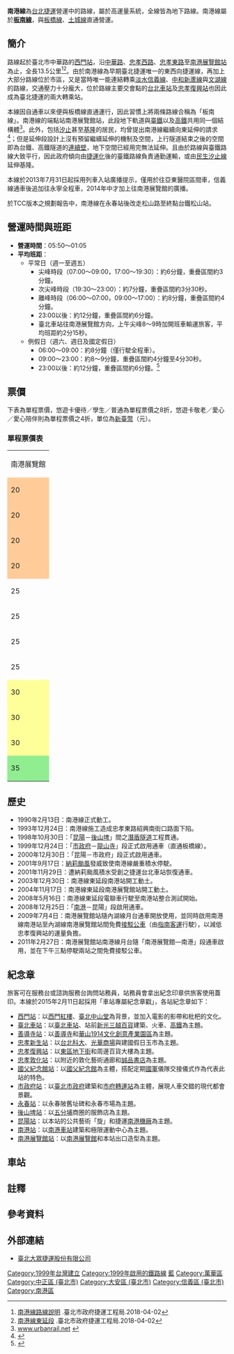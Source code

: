 {{NoteTA 
|G1=Railway 
|G2=Transport
}}
{{鐵路系統-路線簡介框 
|rail_name = 南港線
|other_name = {{lang|en|Nangang Line}}
|name_bgcolor = 
|banner_color = {{臺北捷運色彩|藍}}
|image = Platform 1 in Ximen Station.JPG
|locale = {{flagicon|TWN}} [[臺北市|臺北市]][[萬華區|萬華區]]<br>{{flagicon|TWN}} [[臺北市|臺北市]][[中正區_(臺北市)|中正區]]<br>{{flagicon|TWN}} [[臺北市|臺北市]][[大安區_(臺北市)|大安區]]<br>{{flagicon|TWN}} [[臺北市|臺北市]][[信義區_(臺北市)|信義區]]<br>{{flagicon|TWN}} [[臺北市|臺北市]][[南港區|南港區]]
|service_type = 高運量[[城市軌道交通|大眾捷運系統]]
|system = [[台北捷運|台北捷運]]
|status = 營運中
|stations = 13
|start = [[南港展覽館站|南港展覽館]]－[[西門站_(臺北捷運)|西門]]
|character = 地下
|main_stations = [[西門站_(臺北捷運)|西門]]<br>[[台北車站|台北車站]]<br>[[忠孝新生站|忠孝新生]]<br>[[忠孝復興站|忠孝復興]]<br>[[忠孝敦化站|忠孝敦化]]<br>[[國父紀念館站|國父紀念館]]<br>[[市政府站_(臺北市)|市政府]]<br>[[南港車站|南港]]<br>[[南港展覽館站|南港展覽館]]<ref>{{cite web |title=臺北捷運各站旅運量 |url=http://www.dot.taipei.gov.tw/public/Data/4226163102.pdf |publisher=臺北市政府交通局 |accessdate=2014-03-24 |date=2014-02-26 |archive-url=https://web.archive.org/web/20140324155441/http://www.dot.taipei.gov.tw/public/Data/4226163102.pdf |archive-date=2014-03-24 |dead-url=yes }}</ref> 
|system_length = 13.5公里
|station_distance = 1.13公里
|max_speed = 80km/h
|track_gauge = {{standard gauge}}（[[標準鐵軌|標準軌]]）
|electrification = 750V，[[軌道供電|第三軌]]
|depot = [[南港機廠|南港機廠]]<br>[[土城機廠|土城機廠]]
|rollingstock = [[西門子公司|西門子]][[台北捷運321型電聯車|321型]]、[[台北捷運列車#341型|341型]]
|fleet_size = 三節車廂為一組，<br>兩組共六節車廂為一列
|begin_operation = 1999年12月24日
|time_first = 由數個站點同時於6點發車
|time_last = 頂埔 24:00<br>南港展覽館 24:00<BR>板橋 24:32<BR>忠孝復興 24:40
|operator = [[臺北捷運公司|臺北大眾捷運股份有限公司]]
|route_map = {{台北捷運RDT/板南線|南港線}}
|constructor = [[臺北市政府捷運工程局|臺北市政府捷運工程局]]
|website     = [https://www.metro.taipei/cp.aspx?n=91974F2B13D997F1 www.metro.taipei]
}}

'''南港線'''為[[台北捷運|台北捷運]]營運中的路線，屬於高運量系統，全線皆為地下路線。南港線屬於'''[[板南線|板南線]]'''，與[[臺北捷運板橋線|板橋線]]、[[臺北捷運土城線|土城線]]直通營運。

==簡介==
路線起於臺北市中華路的[[西門站_(臺北捷運)|西門站]]，沿[[中華路_(台北市)|中華路]]、[[忠孝西路_(臺北市)|忠孝西路]]、[[忠孝東路|忠孝東路]]至[[南港展覽館站|南港展覽館站]]為止，全長13.5公里<ref>[https://www.dorts.gov.taipei/cp.aspx?n=5E61169F8C735065 南港線路線說明] {{Wayback|url=https://www.dorts.gov.taipei/cp.aspx?n=5E61169F8C735065 |date=20200515023607 }}.臺北市政府捷運工程局.2018-04-02</ref><ref>[https://www.dorts.gov.taipei/cp.aspx?n=1F3F0FBBB9559BD0 南港線東延段] {{Wayback|url=https://www.dorts.gov.taipei/cp.aspx?n=1F3F0FBBB9559BD0 |date=20200515023617 }}.臺北市政府捷運工程局.2018-04-02</ref>。由於南港線為早期臺北捷運唯一的東西向捷運線，再加上大部分路線位於市區，又是當時唯一能連結轉乘[[臺北捷運紅線|淡水信義線]]、[[臺北捷運橘線|中和新蘆線]]與[[臺北捷運棕線|文湖線]]的路線，交通壓力十分龐大，位於路線主要交會點的[[台北車站|台北車站]]及[[忠孝復興站|忠孝復興站]]也因此成為臺北捷運的兩大轉乘站。

本線因自通車以來便與板橋線直通運行，因此習慣上將兩條路線合稱為「板南線」。南港線的端點站南港展覽館站，此段地下軌道與[[臺灣鐵路管理局|臺鐵]]以及[[臺灣高速鐵路|高鐵]]共用同一個結構體<ref>[http://www.urbanrail.net/as/taip/taipei.htm www.urbanrail.net] {{Wayback|url=http://www.urbanrail.net/as/taip/taipei.htm |date=20190726210350 }}{{En icon}}</ref>。此外，包括[[汐止區|汐止]]甚至[[基隆市|基隆]]的居民，均曾提出南港線繼續向東延伸的請求<ref>{{Cite web |url=http://m.nownews.com/n/2013/03/28/2919440/ |title=捷運延伸到基隆 林右昌：以南港線延伸較實際 |accessdate=2013-10-10 |work= |publisher=NOWnews 今日新聞 |date=2013-03-28 |deadurl=yes |archiveurl=https://web.archive.org/web/20131020051751/http://m.nownews.com/n/2013/03/28/2919440/ |archivedate=2013-10-20 |df= }}</ref>；但是延伸段設計上沒有預留繼續延伸的機制及空間，上行隧道結束之後的空間即為台鐵、高鐵隧道的[[連續壁|連續壁]]，地下空間已經用完無法延伸。且由於路線與臺鐵路線大致平行，因此政府傾向由[[臺鐵捷運化|捷運化]]後的臺鐵路線負責通勤運輸，或由[[臺北捷運汐止民生線|民生汐止線]]延伸基隆。

本線於2013年7月31日起採用列車入站廣播提示，僅用於往亞東醫院區間車，信義線通車後追加往永寧全程車，2014年中才加上往南港展覽館的廣播。

於TCC版本之規劃報告中，南港線在永春站後改走松山路至終點台鐵松山站。

==營運時間與班距==
*'''營運時間'''：05:50～01:05
*'''平均班距'''：
**平常日（週一至週五）
***尖峰時段（07:00～09:00，17:00～19:30）：約6分鐘，重疊區間{{notetag|重疊區間係指「南港展覽館－亞東醫院」區間}}約3分鐘。
***次尖峰時段（19:30～23:00）：約7分鐘，重疊區間約3分30秒。
***離峰時段（06:00～07:00，09:00～17:00）：約8分鐘，重疊區間約4分鐘。
***23:00以後：約12分鐘，重疊區間約6分鐘。
***臺北車站往南港展覽館方向，上午尖峰8～9時加開班車輸運旅客，平均班距約2分15秒。
**例假日（週六、週日及國定假日）
***06:00～09:00：約8分鐘（僅行駛全程車）。
***09:00～23:00：約8～9分鐘，重疊區間約4分鐘至4分30秒。
***23:00以後：約12分鐘，重疊區間約6分鐘。<ref>{{Cite web|url=https://www.metro.taipei/cp.aspx?n=EAD981369A065968&s=3092796CF14AC78E|title=板南線|accessdate=|work=|publisher=臺北大眾捷運股份有限公司|date=2018-01-15|archive-date=2020-05-15|archive-url=https://web.archive.org/web/20200515023625/https://www.metro.taipei/cp.aspx?n=EAD981369A065968&s=3092796CF14AC78E|dead-url=no}}</ref>

==票價==   
下表為單程票價，悠遊卡優待／學生／普通為單程票價之8折，悠遊卡敬老／愛心／愛心陪伴則為單程票價之4折，單位為[[新臺幣|新臺幣]]（元）。

===單程票價表===
{| cellpadding="3" cellspacing="2"
|-
|colspan="75"|南港展覽館
|-
| style="background:#fc9;"|20 
|colspan="74"|南港
|-
| style="background:#fc9;"|20 || style="background:#fc9;"|20
|colspan="73"|昆陽
|-
| style="background:#fc9;"|20 || style="background:#fc9;"|20
| style="background:#fc9;"|20 
|colspan="72"|後山埤
|-
| style="background:#fc9;"|20 || style="background:#fc9;"|20
| style="background:#fc9;"|20 || style="background:#fc9;"|20
|colspan="71"|永春
|-
|25
| style="background:#fc9;"|20 || style="background:#fc9;"|20
| style="background:#fc9;"|20 || style="background:#fc9;"|20
|colspan="70"|市政府
|-
|25 ||25 
| style="background:#fc9;"|20 || style="background:#fc9;"|20
| style="background:#fc9;"|20 || style="background:#fc9;"|20
|colspan="69"|國父紀念館
|-
|25
|25 || style="background:#fc9;"|20|| style="background:#fc9;"|20
| style="background:#fc9;"|20 || style="background:#fc9;"|20
| style="background:#fc9;"|20
|colspan="68"|忠孝敦化
|-
|25
|25 ||25 || style="background:#fc9;"|20 || style="background:#fc9;"|20
| style="background:#fc9;"|20 || style="background:#fc9;"|20
| style="background:#fc9;"|20
|colspan="67"|忠孝復興
|-
| style="background:#ff9;"|30
|25 ||25 ||25|| style="background:#fc9;"|20
| style="background:#fc9;"|20 || style="background:#fc9;"|20
| style="background:#fc9;"|20 || style="background:#fc9;"|20
|colspan="66"|忠孝新生
|-
| style="background:#ff9;"|30 || style="background:#ff9;"|30
|25 ||25 ||25 || style="background:#fc9;"|20
| style="background:#fc9;"|20 || style="background:#fc9;"|20
| style="background:#fc9;"|20 || style="background:#fc9;"|20
|colspan="65"|善導寺
|-
| style="background:#ff9;"|30 || style="background:#ff9;"|30
|25 ||25
|25 || style="background:#fc9;"|20 || style="background:#fc9;"|20 || style="background:#fc9;"|20
| style="background:#fc9;"|20 || style="background:#fc9;"|20
| style="background:#fc9;"|20
|colspan="64"|臺北車站
|-
| style="background:#90ee90;"|35 || style="background:#ff9;"|30
| style="background:#ff9;"|30 || style="background:#ff9;"|30
|25 ||25 ||25 || style="background:#fc9;"|20 || style="background:#fc9;"|20
| style="background:#fc9;"|20 || style="background:#fc9;"|20
| style="background:#fc9;"|20
|colspan="63"|西門
|}

==歷史==
*1990年2月13日：南港線正式動工。
*1993年12月24日：南港線施工造成忠孝東路紹興南街口路面下陷。
*1998年10月30日：「[[昆陽站_(台北)|昆陽]]－[[後山埤站|後山埤]]」間之[[潛盾隧道|潛盾隧道]]工程貫通。
*1999年12月24日：「[[市政府站_(臺北市)|市政府]]－[[龍山寺站|龍山寺]]」段正式啟用通車（直通板橋線）。
*2000年12月30日：「昆陽－市政府」段正式啟用通車。
*2001年9月17日：[[颱風納莉_(2001年)|納莉颱風]]發威致使南港線嚴重積水停駛。
*2001年11月29日：遭納莉颱風積水受創之捷運台北車站恢復通車。
*2003年12月30日：南港線東延段南港站開工動土。
*2004年11月17日：南港線東延段南港展覽館站開工動土。
*2008年5月16日：南港線東延段電聯車行駛至南港站整合測試開始。
*2008年12月25日：「[[南港車站|南港]]－昆陽」段啟用通車。
*2009年7月4日：南港展覽館站隨內湖線月台通車開放使用，並同時啟用南港線南港站至內湖線南港展覽館站間免費[[接駁公車|接駁公車]]（由[[指南客運|指南客運]]行駛），以減低忠孝復興站的運量負擔。
*2011年2月27日：南港展覽館站南港線月台隨「南港展覽館—南港」段通車啟用，並在下午三點停駛兩站之間免費接駁公車。

== 紀念章 ==

旅客可在服務台或諮詢服務台詢問站務員，站務員會拿出紀念印章供旅客使用蓋印。本線於2015年2月11日起採用「車站專屬紀念章戳」，各站紀念章如下：

*[[西門站_(臺北捷運)|西門站]]：以[[西門紅樓|西門紅樓]]、[[中山堂_(臺北市)|臺北中山堂]]為背景，並加入電影的影帶和枇杷的文化。
*[[臺北車站|臺北車站]]：以[[臺北車站|臺北車站]]、站前[[新光三越百貨|新光三越百貨]]建築、火車、[[台灣高鐵|高鐵]]為主題。
*[[善導寺站|善導寺站]]：以[[善導寺_(台北市)|善導寺]]和[[華山1914文化創意產業園區|華山1914文化創意產業園區]]為主題。
*[[忠孝新生站|忠孝新生站]]：以[[台北科大|台北科大]]、[[光華商場|光華商場]]與建國假日玉市為主題。
*[[忠孝復興站|忠孝復興站]]：以[[東區地下街|東區地下街]]和周邊百貨大樓為主題。
*[[忠孝敦化站|忠孝敦化站]]：以附近的敦化藝術通廊和[[誠品書店|誠品書店]]為主題。
*[[國父紀念館站|國父紀念館站]]：以[[國父紀念館|國父紀念館]]為主體，搭配定期[[中華民國國軍|國軍]]儀隊交接儀式作為代表此站的特色。
*[[市政府站_(臺北市)|市政府站]]：以[[臺北市政府|臺北市政府]]建築和[[市府轉運站|市府轉運站]]為主體，展現人車交錯的現代都會景觀。
*[[永春站_(台北市)|永春站]]：以永春陂舊址碑和永春市場為主題。
*[[後山埤站|後山埤站]]：以[[五分埔_(臺北市)|五分埔]]商圈的服飾店為主題。
*[[昆陽站_(台北)|昆陽站]]：以本站的公共藝術「旋」和捷運[[南港機廠|南港機廠]]為主題。
*[[南港車站|南港站]]：以[[南港車站|南港車站]]建築和極限運動中心為主題。
*[[南港展覽館站|南港展覽館站]]：以[[台北南港展覽館1館|南港展覽館]]和本站出口造型為主題。

==車站==
{{see|板南線}}
{{Panorama|image=File:Taipei Metro Nangang Line Map.png|height=200}}

== 註釋 ==
{{NoteFoot}}

== 參考資料 ==
{{Reflist}}

== 外部連結 ==
* [https://www.metro.taipei/Default.aspx 臺北大眾捷運股份有限公司]{{Wayback|url=https://www.metro.taipei/Default.aspx |date=20200131111250 }}

{{台北捷運藍線}}
{{台北捷運路線}}

{{Portal bar|台灣|台北|鐵路|城市軌道交通|臺灣鐵路運輸}}

[[Category:1999年台灣建立|Category:1999年台灣建立]]
[[Category:1999年啟用的鐵路線|Category:1999年啟用的鐵路線]]
[[Category:台北捷運路線|藍]]
[[Category:萬華區|Category:萬華區]]
[[Category:中正區_(臺北市)|Category:中正區 (臺北市)]]
[[Category:大安區_(臺北市)|Category:大安區 (臺北市)]]
[[Category:信義區_(臺北市)|Category:信義區 (臺北市)]]
[[Category:南港區|Category:南港區]]
